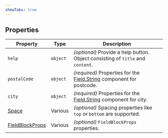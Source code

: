 ```yaml
---
showTabs: true
---
```


## Properties

| Property                                                                           | Type     | Description                                                                                                         |
| ---------------------------------------------------------------------------------- | -------- | ------------------------------------------------------------------------------------------------------------------- |
| `help`                                                                             | `object` | _(optional)_ Provide a help button. Object consisting of `title` and `content`.                                     |
| `postalCode`                                                                       | `object` | _(required)_ Properties for the [Field.String](/uilib/extensions/forms/base-fields/String/) component for postcode. |
| `city`                                                                             | `object` | _(required)_ Properties for the [Field.String](/uilib/extensions/forms/base-fields/String/) component for city.     |
| [Space](/uilib/layout/space/properties)                                            | Various  | _(optional)_ Spacing properties like `top` or `bottom` are supported.                                               |
| [FieldBlockProps](/uilib/extensions/forms/create-component/FieldBlock/properties/) | Various  | _(optional)_ `FieldBlockProps` properties.                                                                          |
